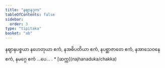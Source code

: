 ```yaml
---
title: "နဈာနဒုက"
tableOfContents: false
sidebar:
  order: 3
type: "tipitaka"
basket: "ab"
---
```



<DynamicBreadcrumb />

<Division number="230">

<Paragraph number="745">
နဈာနပစ္စယာ နဟေတုယာ ဧကံ, နအဓိပတိယာ ဧကံ, နပစ္ဆာဇာတေ ဧကံ, နအာသေဝနေ ဧကံ, နမဂ္ဂေ ဧကံ …ပေ… .

</Paragraph>
</Division>

<TableOfContents>
* [ဆက္က](najhanaduka/chakka)
</TableOfContents>